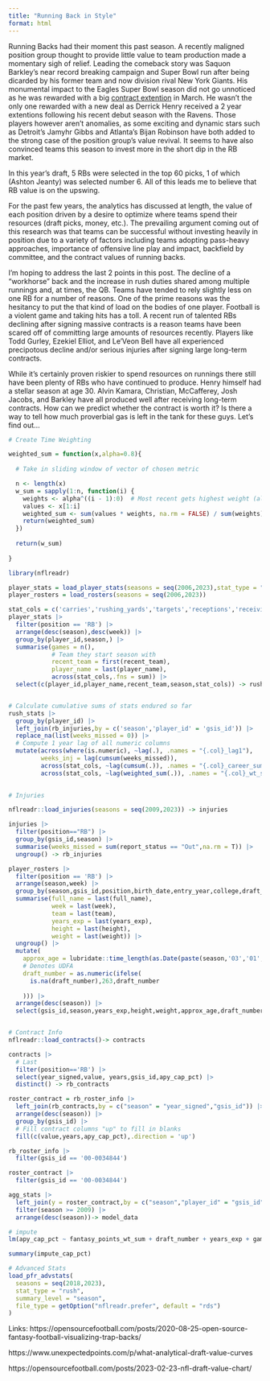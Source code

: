 ```yaml
---
title: "Running Back in Style"
format: html
---
```


Running Backs had their moment this past season. A recently maligned position group thought to provide little value to team production made a momentary sigh of relief. Leading the comeback story was Saquon Barkley's near record breaking campaign and Super Bowl run after being dicarded by his former team and now division rival New York Giants. His monumental impact to the Eagles Super Bowl season did not go unnoticed as he was rewarded with a big [contract extention](https://www.espn.com/nfl/story/_/id/44124382/nfl-free-agency-2025-saquon-barkley-change-running-back-contracts-eagles) in March. He wasn't the only one rewarded with a new deal as Derrick Henry received a 2 year extentions following his recent debut season with the Ravens. Those players however aren't anomalies, as some exciting and dynamic stars such as Detroit's Jamyhr Gibbs and Atlanta's Bijan Robinson have both added to the strong case of the position group's value revival. It seems to have also convinced teams this season to invest more in the short dip in the RB market. 

In this year's draft, 5 RBs were selected in the top 60 picks, 1 of which (Ashton Jeanty) was selected number 6. All of this leads me to believe that RB value is on the upswing. 


For the past few years, the analytics has discussed at length, the value of each position driven by a desire to optimize where teams spend their resources (draft picks, money, etc.). The prevailing argument coming out of this research was that teams can be successful without investing heavily in position due to a variety of factors including teams adopting pass-heavy approaches, importance of offensive line play and impact, backfield by committee, and the contract values of running backs.

I'm hoping to address the last 2 points in this post. The decline of a "workhorse" back and the increase in rush duties shared among multiple runnings and, at times, the QB. Teams have tended to rely slightly less on one RB for a number of reasons. One of the prime reasons was the hesitancy to put the that kind of load on the bodies of one player. Football is a violent game and taking hits has a toll. A recent run of talented RBs declining after signing massive contracts is a reason teams have been scared off of committing large amounts of resources recently. Players like Todd Gurley, Ezekiel Elliot, and Le'Veon Bell have all experienced precipotous decline and/or serious injuries after signing large long-term contracts.

While it's certainly proven riskier to spend resources on runnings there still have been plenty of RBs who have continued to produce. Henry himself had a stellar season at age 30. Alvin Kamara, Christian, McCafferey, Josh Jacobs, and Barkley have all produced well after receiving long-term contracts. How can we predict whether the contract is worth it? Is there a way to tell how much proverbial gas is left in the tank for these guys. Let's find out...


```r
# Create Time Weighting 

weighted_sum = function(x,alpha=0.8){
  
  # Take in sliding window of vector of chosen metric

  n <- length(x)
  w_sum = sapply(1:n, function(i) {
    weights <- alpha^((i - 1):0)  # Most recent gets highest weight (alpha^0 = 1)
    values <- x[1:i]
    weighted_sum <- sum(values * weights, na.rm = FALSE) / sum(weights)
    return(weighted_sum)
  })
  
  return(w_sum)
  
}
```


```r
library(nflreadr)

player_stats = load_player_stats(seasons = seq(2006,2023),stat_type = "offense")
player_rosters = load_rosters(seasons = seq(2006,2023))

stat_cols = c('carries','rushing_yards','targets','receptions','receiving_yards',"fantasy_points","games")
player_stats |> 
  filter(position == 'RB') |>
  arrange(desc(season),desc(week)) |>
  group_by(player_id,season,) |> 
  summarise(games = n(),
            # Team they start season with
            recent_team = first(recent_team),
            player_name = last(player_name),
            across(stat_cols,.fns = sum)) |> 
  select(c(player_id,player_name,recent_team,season,stat_cols)) -> rush_stats


# Calculate cumulative sums of stats endured so far
rush_stats |> 
  group_by(player_id) |> 
  left_join(rb_injuries,by = c('season','player_id' = 'gsis_id')) |> 
  replace_na(list(weeks_missed = 0)) |> 
  # Compute 1 year lag of all numeric columns
  mutate(across(where(is.numeric), ~lag(.), .names = "{.col}_lag1"),
         weeks_inj = lag(cumsum(weeks_missed)),
         across(stat_cols, ~lag(cumsum(.)), .names = "{.col}_career_sum"),
         across(stat_cols, ~lag(weighted_sum(.)), .names = "{.col}_wt_sum")) -> agg_stats
  
```


```r
# Injuries

nflreadr::load_injuries(seasons = seq(2009,2023)) -> injuries

injuries |> 
  filter(position=="RB") |> 
  group_by(gsis_id,season) |> 
  summarise(weeks_missed = sum(report_status == "Out",na.rm = T)) |> 
  ungroup() -> rb_injuries


```


```r
player_rosters |> 
  filter(position == 'RB') |> 
  arrange(season,week) |> 
  group_by(season,gsis_id,position,birth_date,entry_year,college,draft_club,draft_number) |> 
  summarise(full_name = last(full_name),
            week = last(week),
            team = last(team),
            years_exp = last(years_exp),
            height = last(height),
            weight = last(weight)) |> 
  ungroup() |> 
  mutate(
    approx_age = lubridate::time_length(as.Date(paste(season,'03','01',sep = '-'))-birth_date,unit = 'years'),
    # Denotes UDFA
    draft_number = as.numeric(ifelse(
      is.na(draft_number),263,draft_number
      
    ))) |> 
  arrange(desc(season)) |> 
  select(gsis_id,season,years_exp,height,weight,approx_age,draft_number)-> rb_roster_info


# Contract Info
nflreadr::load_contracts()-> contracts

contracts |> 
  # Last 
  filter(position=='RB') |> 
  select(year_signed,value, years,gsis_id,apy_cap_pct) |> 
  distinct() -> rb_contracts

roster_contract = rb_roster_info |> 
  left_join(rb_contracts,by = c("season" = "year_signed","gsis_id")) |> 
  arrange(desc(season)) |> 
  group_by(gsis_id) |> 
  # Fill contract columns "up" to fill in blanks
  fill(c(value,years,apy_cap_pct),.direction = 'up')


```



```r
rb_roster_info |> 
  filter(gsis_id == '00-0034844')

roster_contract |> 
  filter(gsis_id == '00-0034844')

```


```r
agg_stats |> 
  left_join(y = roster_contract,by = c("season","player_id" = "gsis_id")) |> 
  filter(season >= 2009) |> 
  arrange(desc(season))-> model_data

```

```r
# impute
lm(apy_cap_pct ~ fantasy_points_wt_sum + draft_number + years_exp + games_career_sum+approx_age+season_lag1+fantasy_points_lag1, data = model_data)-> impute_cap_pct

summary(impute_cap_pct)
```



```r
# Advanced Stats
load_pfr_advstats(
  seasons = seq(2018,2023),
  stat_type = "rush",
  summary_level = "season",
  file_type = getOption("nflreadr.prefer", default = "rds")
)
```




Links:
https://opensourcefootball.com/posts/2020-08-25-open-source-fantasy-football-visualizing-trap-backs/

https://www.unexpectedpoints.com/p/what-analytical-draft-value-curves

https://opensourcefootball.com/posts/2023-02-23-nfl-draft-value-chart/